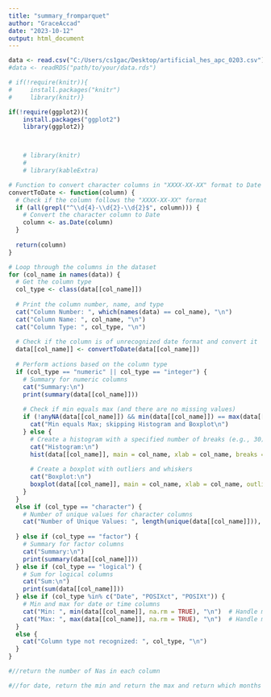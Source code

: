 ```yaml
---
title: "summary_fromparquet"
author: "GraceAccad"
date: "2023-10-12"
output: html_document
---
```



```r

data <- read.csv("C:/Users/cs1gac/Desktop/artificial_hes_apc_0203.csv")
#data <- readRDS("path/to/your/data.rds")

```


```r
# if(!require(knitr)){
#     install.packages("knitr")
#     library(knitr)}

if(!require(ggplot2)){
    install.packages("ggplot2")
    library(ggplot2)}



    # library(knitr)
    # 
    # library(kableExtra)

```

```r

# Function to convert character columns in "XXXX-XX-XX" format to Date
convertToDate <- function(column) {
  # Check if the column follows the "XXXX-XX-XX" format
  if (all(grepl("^\\d{4}-\\d{2}-\\d{2}$", column))) {
    # Convert the character column to Date
    column <- as.Date(column)
  }
  
  return(column)
}

```

```r
# Loop through the columns in the dataset
for (col_name in names(data)) {
  # Get the column type
  col_type <- class(data[[col_name]])
  
  # Print the column number, name, and type
  cat("Column Number: ", which(names(data) == col_name), "\n")
  cat("Column Name: ", col_name, "\n")
  cat("Column Type: ", col_type, "\n")
  
  # Check if the column is of unrecognized date format and convert it
  data[[col_name]] <- convertToDate(data[[col_name]])
  
  # Perform actions based on the column type
  if (col_type == "numeric" || col_type == "integer") {
    # Summary for numeric columns
    cat("Summary:\n")
    print(summary(data[[col_name]]))
    
    # Check if min equals max (and there are no missing values)
    if (!anyNA(data[[col_name]]) && min(data[[col_name]]) == max(data[[col_name]])) {
      cat("Min equals Max; skipping Histogram and Boxplot\n")
    } else {
      # Create a histogram with a specified number of breaks (e.g., 30)
      cat("Histogram:\n")
      hist(data[[col_name]], main = col_name, xlab = col_name, breaks = 30, col = "lightblue")
      
      # Create a boxplot with outliers and whiskers
      cat("Boxplot:\n")
      boxplot(data[[col_name]], main = col_name, xlab = col_name, outline = TRUE, col = "#D8BFD8")  # Pastel Purple
    }
  }
  else if (col_type == "character") {
    # Number of unique values for character columns
    cat("Number of Unique Values: ", length(unique(data[[col_name]])), "\n")
    
  } else if (col_type == "factor") {
    # Summary for factor columns
    cat("Summary:\n")
    print(summary(data[[col_name]]))
  } else if (col_type == "logical") {
    # Sum for logical columns
    cat("Sum:\n")
    print(sum(data[[col_name]]))
  } else if (col_type %in% c("Date", "POSIXct", "POSIXt")) {
    # Min and max for date or time columns
    cat("Min: ", min(data[[col_name]], na.rm = TRUE), "\n")  # Handle missing values with na.rm
    cat("Max: ", max(data[[col_name]], na.rm = TRUE), "\n")  # Handle missing values with na.rm
  }
  else {
    cat("Column type not recognized: ", col_type, "\n")
  }
}

#//return the number of Nas in each column 

#//for date, return the min and return the max and return which months are missing between min and mix
```
